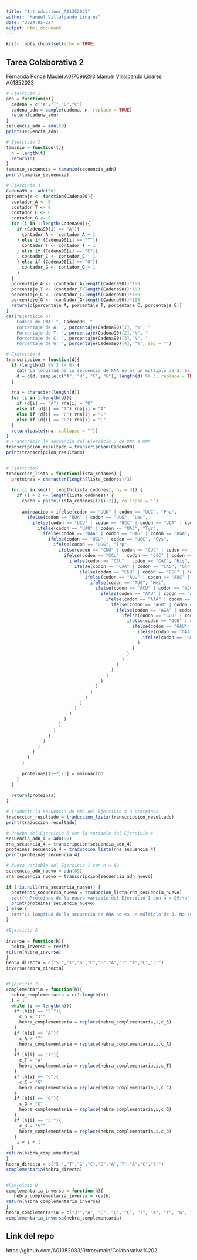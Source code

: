 ```yaml
---
title: "Introduccionr_A01352033"
author: "Manuel Villalpando Linares"
date: "2024-01-22"
output: html_document
---
```


```r
knitr::opts_chunk$set(echo = TRUE)
```

## Tarea Colaborativa 2

Fernanda Ponce Maciel A017099293
Manuel Villalpando Linares A01352033 

```r
# Ejercicio 1 
adn = function(n){
  cadena = c("A","T","G","C")
  cadena_adn = sample(cadena, n, replace = TRUE)
  return(cadena_adn)
}
secuencia_adn = adn(50)
print(secuencia_adn)

# Ejercicio 2
tamanio = function(t){
  n = length(t)
  return(n)
}
tamanio_secuencia = tamanio(secuencia_adn)
print(tamanio_secuencia)

# Ejercicio 3
Cadena90 <- adn(90)
porcentaje <- function(Cadena90){
  contador_A <- 0
  contador_T <- 0
  contador_C <- 0
  contador_G <- 0
  for (i in 1:length(Cadena90)){
    if (Cadena90[i] == "A"){
      contador_A <- contador_A + 1
    } else if (Cadena90[i] == "T"){
      contador_T <- contador_T + 1
    } else if (Cadena90[i] == "C"){
      contador_C <- contador_C + 1
    } else if (Cadena90[i] == "G"){
      contador_G <- contador_G + 1
    }
  }
  porcentaje_A <- (contador_A/length(Cadena90))*100
  porcentaje_T <- (contador_T/length(Cadena90))*100
  porcentaje_C <- (contador_C/length(Cadena90))*100
  porcentaje_G <- (contador_G/length(Cadena90))*100
  return(c(porcentaje_A, porcentaje_T, porcentaje_C, porcentaje_G))
}
cat("Ejercicio 3:
    Cadena de DNA: ", Cadena90, "
    Porcentaje de A: ", porcentaje(Cadena90)[1], "%", "
    Porcentaje de T: ", porcentaje(Cadena90)[2],"%", "
    Porcentaje de C: ", porcentaje(Cadena90)[3],"%", "
    Porcentaje de G: ", porcentaje(Cadena90)[4], "%", sep = "")

# Ejercicio 4
transcripcion = function(d){
  if (length(d) %% 3 != 0) {
    cat("La longitud de la secuencia de RNA no es un múltiplo de 3. Se agregarán bases adicionales al final.\n")
    d = c(d, sample(c("A", "U", "C", "G"), length(d) %% 3, replace = TRUE))
  }
  
  rna = character(length(d))
  for (i in 1:length(d)){
    if (d[i] == "A") rna[i] = "U"
    else if (d[i] == "T") rna[i] = "A"
    else if (d[i] == "C") rna[i] = "G"
    else if (d[i] == "G") rna[i] = "C"
  }
  return(paste(rna, collapse = ""))
}
# Transcribir la secuencia del Ejercicio 3 de DNA a RNA
transcripcion_resultado = transcripcion(Cadena90)
print(transcripcion_resultado)


# Ejercicio5
traduccion_lista = function(lista_codones) {
  proteinas = character(length(lista_codones)/3)
  
  for (i in seq(1, length(lista_codones), by = 3)) {
    if (i + 2 <= length(lista_codones)) {
      codon = paste(lista_codones[i:(i+2)], collapse = "")
      
      aminoacido = ifelse(codon == "UUU" | codon == "UUC", "Phe",
        ifelse(codon == "UUA" | codon == "UUG", "Leu",
          ifelse(codon == "UCU" | codon == "UCC" | codon == "UCA" | codon == "UCG", "Ser",
            ifelse(codon == "UAU" | codon == "UAC", "Tyr",
              ifelse(codon == "UAA" | codon == "UAG" | codon == "UGA", "STOP",
                ifelse(codon == "UGU" | codon == "UGC", "Cys",
                  ifelse(codon == "UGG", "Trp",
                    ifelse(codon == "CUU" | codon == "CUC" | codon == "CUA" | codon == "CUG", "Leu",
                      ifelse(codon == "CCU" | codon == "CCC" | codon == "CCA" | codon == "CCG", "Pro",
                        ifelse(codon == "CAU" | codon == "CAC", "His",
                          ifelse(codon == "CAA" | codon == "CAG", "Gln",
                            ifelse(codon == "CGU" | codon == "CGC" | codon == "CGA" | codon == "CGG", "Arg",
                              ifelse(codon == "AUU" | codon == "AUC" | codon == "AUA", "Ile",
                                ifelse(codon == "AUG", "Met",
                                  ifelse(codon == "ACU" | codon == "ACC" | codon == "ACA" | codon == "ACG", "Thr",
                                    ifelse(codon == "AAU" | codon == "AAC", "Asn",
                                      ifelse(codon == "AAA" | codon == "AAG", "Lys",
                                        ifelse(codon == "AGU" | codon == "AGC", "Ser",
                                          ifelse(codon == "AGA" | codon == "AGG", "Arg",
                                            ifelse(codon == "GUU" | codon == "GUC" | codon == "GUA" | codon == "GUG", "Val",
                                              ifelse(codon == "GCU" | codon == "GCC" | codon == "GCA" | codon == "GCG", "Ala",
                                                ifelse(codon == "GAU" | codon == "GAC", "Asp",
                                                  ifelse(codon == "GAA" | codon == "GAG", "Glu",
                                                    ifelse(codon == "GGU" | codon == "GGC" | codon == "GGA" | codon == "GGG", "Gly", "UNK")
                                                  )
                                                )
                                              )
                                            )
                                          )
                                        )
                                      )
                                    )
                                  )
                                )
                              )
                            )
                          )
                        )
                      )
                    )
                  )
                )
              )
            )
          )
        )
      )
      
      proteinas[(i+2)/3] = aminoacido
    }
  }
  
  return(proteinas)
}

# Traducir la secuencia de RNA del Ejercicio 4 a proteínas
traduccion_resultado = traduccion_lista(transcripcion_resultado)
print(traduccion_resultado)

# Prueba del Ejercicio 5 con la variable del Ejercicio 4
secuencia_adn_4 = adn(90)
rna_secuencia_4 = transcripcion(secuencia_adn_4)
proteinas_secuencia_4 = traduccion_lista(rna_secuencia_4)
print(proteinas_secuencia_4)

# Nueva variable del Ejercicio 1 con n = 89
secuencia_adn_nuevo = adn(89)
rna_secuencia_nuevo = transcripcion(secuencia_adn_nuevo)

if (!is.null(rna_secuencia_nuevo)) {
  proteinas_secuencia_nuevo = traduccion_lista(rna_secuencia_nuevo)
  cat("\nProteínas de la nueva variable del Ejercicio 1 con n = 89:\n")
  print(proteinas_secuencia_nuevo)
} else {
  cat("La longitud de la secuencia de RNA no es un múltiplo de 3. No se pueden traducir proteínas.\n")
}

#Ejercicio 6

inversa = function(h){
  hebra_inversa = rev(h)
return(hebra_inversa)
}
hebra_directa = c("5'","T","G","C","G","A","T","A","C","3'")
inversa(hebra_directa)


#Ejercicio 7
complementaria = function(h){
  hebra_complementaria = c(1:length(h))
  i = 1
  while (i <= length(h)){
   if (h[i] == "5'"){
     c_5 = "3'"
     hebra_complementaria = replace(hebra_complementaria,i,c_5)
   } 
   if (h[i] == "A"){
     c_A = "T"
     hebra_complementaria = replace(hebra_complementaria,i,c_A)
   }
   if (h[i] == "T"){
     c_T = "A"
     hebra_complementaria = replace(hebra_complementaria,i,c_T)
   }
   if (h[i] == "C"){
     c_C = "G"
     hebra_complementaria = replace(hebra_complementaria,i,c_C)
   }
   if (h[i] == "G"){
     c_G = "C"
     hebra_complementaria = replace(hebra_complementaria,i,c_G)
   }
   if (h[i] == "3'"){
     c_3 = "5'"
     hebra_complementaria = replace(hebra_complementaria,i,c_3)
   }
    i = i + 1
  }
return(hebra_complementaria)
}
hebra_directa = c("5'","T","G","C","G","A","T","A","C","3'")
complementaria(hebra_directa)


#Ejercicio 8 
complementaria_inversa = function(h){
   hebra_complementaria_inversa = rev(h)
return(hebra_complementaria_inversa)
}
hebra_complementaria = c("3'","A", "C", "G", "C", "T", "A", "T", "G", "5'")
complementaria_inversa(hebra_complementaria)
```

## Link del repo

https://github.com/A01352033/R/tree/main/Colaborativa%202


